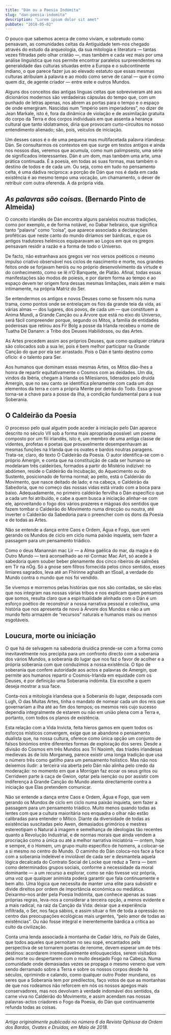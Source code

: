 ```yaml
---
title: "Dán ou a Poesia Indómita"
slug: "dan-poesia-indomita"
description: "Lorem ipsum dolor sit amet"
pubDate: "2018-05-02"
---
```


O pouco que sabemos acerca de como viviam, e sobretudo como pensavam, as comunidades celtas da Antiguidade tem-nos chegado através do estudo da arqueologia, da sua mitologia e literatura — tantas vezes filtradas pelo olhar cristão —, mas também e cada vez mais por uma análise linguística que nos permite encontrar paralelos surpreendentes na generalidade das culturas situadas entre a Europa e o subcontinente indiano, o que parece fazer jus ao elevado estatuto que essas mesmas culturas atribuíam à palavra e ao modo como serve de canal — que é como quem diz, de agente criador — entre este e outros Mundos.

Alguns dos conceitos das antigas línguas celtas que sobreviveram até aos dicionários modernos são verdadeiras cápsulas do tempo que, com um punhado de letras apenas, nos abrem as portas para o tempo e o espaço de onde emergiram. Nascidas num “império sem imperadores”, no dizer de Jean Markale, isto é, fora da dinâmica de violação e de assimilação gratuita do corpo da Terra e dos corpos individuais em que assenta a herança cultural que tanto idolatramos, diria que provocam curto-circuitos no nosso entendimento alienado; são, pois, veículos de iniciação.

Um desses casos é o de uma pequena mas multifacetada palavra irlandesa: Dán. Se consultarmos os contextos em que surge em textos antigos e ainda nos nossos dias, veremos que acumula, como num palimpsesto, uma série de significados interessantes. Dán é um dom, mas também uma arte, uma prática continuada. É a poesia, em todas as suas formas, mas também o destino de todos e de cada um. Ou seja, como em tudo no pensamento celta, é uma dádiva recíproca: a porção de Dán que nos é dada em cada existência é ao mesmo tempo uma vocação, um chamamento, o dever de retribuir com outra oferenda. A da própria vida.

## _As palavras são coisas._ (Bernardo Pinto de Almeida)

O conceito irlandês de Dán encontra alguns paralelos noutras tradições, como por exemplo, e de forma notável, no Dabar hebraico, que significa tanto “palavra” como “coisa”, que aparece associado a declarações proféticas que neste canto do mundo diríamos ser bárdicas, e que os antigos tradutores helénicos equiparavam ao Logos em que os gregos pensavam residir a razão e a forma de todo o Universo.

De facto, não estranhava aos gregos ver nos versos poéticos o mesmo impulso criativo observável nos ciclos de nascimento e morte, nos grandes feitos onde se forjavam heróis ou no próprio desenvolvimento da virtude e do conhecimento, como se lê n’O Banquete, de Platão. Afinal, todas essas manifestações são modos de poiesis, e por darem forma ao tempo e ao espaço devem ter origem fora dessas mesmas limitações, mais além e mais intimamente, na própria Matriz do Ser.

Se entendermos os antigos e novos Deuses como se fossem nós numa trama, como pontos onde se entrelaçam os fios da grande teia da vida, as várias almas — dos lugares, dos povos, de cada um — que constituem a Anima Mundi, a Grande Canção ou a Árvore que está no eixo do Universo, será fácil compreender porque, segundo os Mitos, a família de entidades poderosas que retirou aos Fir Bolg a posse da Irlanda recebeu o nome de Tuatha Dé Danann: a Tribo dos Deuses Habilidosos, ou das Artes.

As Artes precedem assim aos próprios Deuses, que como qualquer criatura são colocados sob a sua lei, pois é bem melhor participar na Grande Canção do que por ela ser arrastado. Pois o Dán é tanto destino como ofício: é o talento para Ser.

Aos humanos que dominam essas mesmas Artes, os Mitos dão-lhes a honra de repartir equitativamente o Cosmos com as deidades. Um dia, vindos da Ibéria, chegam à Irlanda os Milesianos, liderados pelo druida Amergin, que no seu canto se identifica plenamente com cada um dos elementos da terra e com a própria Mente por detrás do Todo. Essa gnose torna-se a chave para a posse da ilha, a condição fundamental para a sua Soberania.

## O Caldeirão da Poesia

O processo pelo qual alguém pode aceder à iniciação pelo Dán aparece descrito no século VII sob a forma mais apropriada possível: um poema composto por um filí irlandês, isto é, um membro de uma antiga classe de videntes, profetas e poetas que provavelmente desempenhavam as mesmas funções na Irlanda que os ovates e bardos noutras paragens. Trata-se, claro, do texto O Caldeirão da Poesia. O autor identifica-se com o próprio Amergin, e conta que na constituição de cada ser humano se modelaram três caldeirões, formados a partir do Mistério indizível: no abdómen, reside o Caldeirão da Incubação, do Aquecimento ou do Sustento, posicionado de forma normal; ao peito, está o Caldeirão do Movimento, que nasce deitado de lado; e na cabeça, o Caldeirão da Sabedoria, que no começo das nossas vidas está virado com a boca para baixo. Adequadamente, no primeiro caldeirão fervilha o Dán específico que a cada um foi atribuído, e cabe a quem busca a iniciação alinhar-se com ele, aproveitando o fogo dos vários prazeres e mágoas dos sentidos que fazem tombar o Caldeirão do Movimento numa direcção ou noutra, até inverter o Caldeirão da Sabedoria para o preencher com os dons da Poesia e de todas as Artes.

Não se entende a dança entre Caos e Ordem, Água e Fogo, que vem gerando os Mundos de ciclo em ciclo numa paixão inquieta, sem fazer a passagem para um pensamento triádico.

Como o deus Manannán mac Lir — a Alma gaélica do mar, da magia e do Outro Mundo — terá aconselhado ao rei Cormac Mac Áirt, só acede à sabedoria quem souber beber plenamente dos cinco ribeiros de salmões em Tir na nÓg. Só a gnose sem filtros fornecida pelos cinco sentidos, esses limiares sagrados, leva até an Fhírinne aghaidh an tSoail, a verdade do Mundo contra o mundo que nos foi vendido.

Se vivemos e morremos pelas histórias que nos são contadas, se são elas que nos integram nas nossas várias tribos e nos explicam quem pensamos que somos, resulta claro que a espiritualidade alinhada com o Dán é um esforço poético de reconstruir a nossa narrativa pessoal e colectiva, uma história que nos apresenta de novo à Árvore dos Mundos e não a um mundo feito armazém de “recursos” naturais e humanos mais ou menos esgotáveis.

## Loucura, morte ou iniciação

O que há de selvagem na sabedoria druídica prende-se com a forma como inevitavelmente nos precipita para um confronto directo com a soberania dos vários Mundos, a soberania do lugar que nos faz o favor de acolher e a própria soberania com que conduzimos a nossa existência. O tipo de soberania que confere autoridade aos actos e palavras de Amergin, que permite aos humanos repartir o Cosmos-Irlanda em equidade com os Deuses, é por definição uma Soberania indómita. Ela escolhe a quem deseja mostrar a sua face.

Conta-nos a mitologia irlandesa que a Soberania do lugar, desposada com Lugh, O das Muitas Artes, tinha o mandato de nomear cada um dos reis que governariam a ilha até ao fim dos tempos; os mesmos reis cujo sucesso dependia integralmente de estarem ou não em união plena com a Terra e, portanto, com todos os planos de existência.

Esta relação com a Vida Invicta, feita hieros gamos em quem todos os esforços místicos convergem, exige que se abandone o pensamento dualista que, na nossa cultura, oferece como única opção um conjunto de falsos binómios entre diferentes formas de exploração dos seres. Desde a divisão do Cosmos em três Mundos aos Trí Naoimh, das tríades irlandesas medievais às de Iolo Morganwg, parece existir uma longa tradição que usa o número três como gatilho para um pensamento holístico. Mas não nos deixemos iludir: a terceira via aberta pelo Dán não alinha pelo credo da moderação: no momento em que a Morrígan faz ecoar os seus gritos ou Cerridwen parte à caça de Gwion, optar pela isenção ou por assistir com indiferença à Grande Canção do Mundo atenta directamente contra a iniciação que Elas pretendem comunicar.

Não se entende a dança entre Caos e Ordem, Água e Fogo, que vem gerando os Mundos de ciclo em ciclo numa paixão inquieta, sem fazer a passagem para um pensamento triádico. Muito menos quando todas as lentes com que a cultura maioritária nos enquadra o olhar não estão calibradas para entender o Mítico. Diante da diversidade de todas as existências suscitadas pelo Awen, demasiados grimórios e mestres estereotipam o Natural à imagem e semelhança de ideologias tão recentes quanto a Revolução Industrial, e de normas morais que ainda vendem a procriação como a única ou até a melhor narrativa iniciatória — ontem, hoje e sempre, é o Homem, um grupo muito específico de homens, a colocar-se a si mesmo no centro do Mundo. O caminho do Dán coloca-nos face a face com a soberania indelével e inviolável de cada ser e desmantela aquela lógica decalcada do Contrato Social de Locke que reduz a Terra — bem como determinados grupos sociais, conforme a necessidade da moral dominante — a um recurso a explorar, como se não tivesse voz própria, uma voz que qualquer animista poderá garantir que fala continuamente e bem alto. Uma lógica que necessita de manter uma elite para subsistir e divide direitos por ordem de importância económica ou mediática. Deixarmo-nos arder pela Poesia Indómita, que conhece apenas as suas próprias regras, leva-nos a considerar a terceira opção, a menos evidente e a mais radical, na raiz da Canção da Vida: deixar que a experiência infiltrada, o Ser, nos faça sábios, e assim situar o fim de toda a opressão no centro das preocupações ecológicas mais urgentes, “pelo amor de todas as existências”. Ou não fosse integral e inerentemente bárdica a crítica ao culto da civilização.

Conta uma lenda associada à montanha de Cadair Idris, no País de Gales, que todos aqueles que pernoitam no seu sopé, encantados pela perspectiva de se tornarem poetas de renome, devem esperar um de três destinos: acordarem irremediavelmente enlouquecidos, serem visitados pela morte ou despertarem com o muito desejado Fogo na Cabeça. Numa comunidade onde demasiadas vezes se propaga o mesmo veneno que vem sendo derramado sobre a Terra e sobre os nossos corpos desde há séculos, oprimindo e calando, como qualquer outro Poder mundano, os seres que a Soberania tem por predilectos, faço votos de que as montanhas de que nos rodeamos não reforcem em nós os nossos apegos mais conservadores, mas nos devolvam à verdade indomável dos sentidos, da carne viva no Caldeirão do Movimento, e assim acendam nas nossas palavras-actos criadores o Fogo da Poesia, do Dán que continuamente refunda todas as coisas.

---

_Artigo originalmente publicado no número 6 da Revista Ophiusa da Ordem dos Bardos, Ovates e Druidas, em Maio de 2018._

